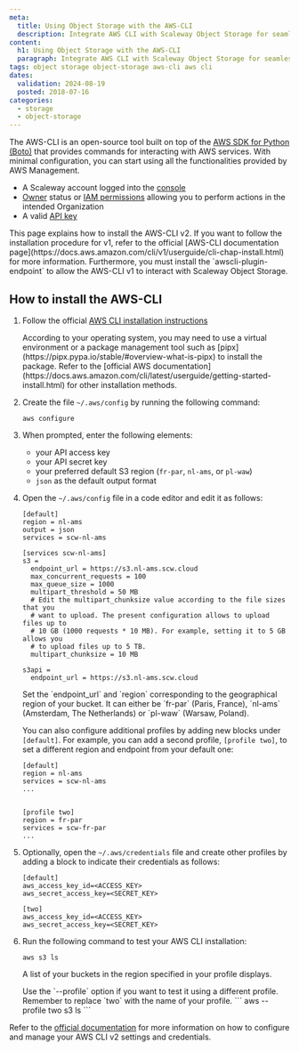 ```yaml
---
meta:
  title: Using Object Storage with the AWS-CLI
  description: Integrate AWS CLI with Scaleway Object Storage for seamless operations.
content:
  h1: Using Object Storage with the AWS-CLI
  paragraph: Integrate AWS CLI with Scaleway Object Storage for seamless operations.
tags: object storage object-storage aws-cli aws cli
dates:
  validation: 2024-08-19
  posted: 2018-07-16
categories:
  - storage
  - object-storage
---
```


The AWS-CLI is an open-source tool built on top of the [AWS SDK for Python (Boto)](https://boto3.amazonaws.com/v1/documentation/api/latest/index.html) that provides commands for interacting with AWS services. With minimal configuration, you can start using all the functionalities provided by AWS Management.

<Macro id="requirements" />

- A Scaleway account logged into the [console](https://console.scaleway.com)
- [Owner](/identity-and-access-management/iam/concepts/#owner) status or [IAM permissions](/identity-and-access-management/iam/concepts/#permission) allowing you to perform actions in the intended Organization
- A valid [API key](/identity-and-access-management/iam/how-to/create-api-keys/)

<Message type="note">
  This page explains how to install the AWS-CLI v2. If you want to follow the installation procedure for v1, refer to the official [AWS-CLI documentation page](https://docs.aws.amazon.com/cli/v1/userguide/cli-chap-install.html) for more information. Furthermore, you must install the `awscli-plugin-endpoint` to allow the AWS-CLI v1 to interact with Scaleway Object Storage.
</Message>

## How to install the AWS-CLI

1. Follow the official [AWS CLI installation instructions](https://docs.aws.amazon.com/cli/latest/userguide/getting-started-install.html#getting-started-install-instructions)


    <Message type="important">
    According to your operating system, you may need to use a virtual environment or a package management tool such as [pipx](https://pipx.pypa.io/stable/#overview-what-is-pipx) to install the package. Refer to the [official AWS documentation](https://docs.aws.amazon.com/cli/latest/userguide/getting-started-install.html) for other installation methods.
    </Message>

2. Create the file `~/.aws/config` by running the following command:

    ```
    aws configure
    ```

3. When prompted, enter the following elements:
    - your API access key
    - your API secret key
    - your preferred default S3 region (`fr-par`, `nl-ams`, or `pl-waw`)
    - `json` as the default output format

4. Open the `~/.aws/config` file in a code editor and edit it as follows:

    ```
    [default]
    region = nl-ams
    output = json
    services = scw-nl-ams

    [services scw-nl-ams]
    s3 =
      endpoint_url = https://s3.nl-ams.scw.cloud
      max_concurrent_requests = 100
      max_queue_size = 1000
      multipart_threshold = 50 MB
      # Edit the multipart_chunksize value according to the file sizes that you
      # want to upload. The present configuration allows to upload files up to
      # 10 GB (1000 requests * 10 MB). For example, setting it to 5 GB allows you
      # to upload files up to 5 TB.
      multipart_chunksize = 10 MB

    s3api =
      endpoint_url = https://s3.nl-ams.scw.cloud
    ```

    <Message type="note">
      Set the `endpoint_url` and `region` corresponding to the geographical region of your bucket. It can either be `fr-par` (Paris, France), `nl-ams` (Amsterdam, The Netherlands) or `pl-waw` (Warsaw, Poland).
    </Message>

    You can also configure additional profiles by adding new blocks under `[default]`. For example, you can add a second profile, `[profile two]`, to set a different region and endpoint from your default one:

    ```
    [default]
    region = nl-ams
    services = scw-nl-ams
    ...


    [profile two]
    region = fr-par
    services = scw-fr-par
    ...
    ```

5. Optionally, open the `~/.aws/credentials` file and create other profiles by adding a block to indicate their credentials as follows:

    ```
    [default]
    aws_access_key_id=<ACCESS_KEY>
    aws_secret_access_key=<SECRET_KEY>

    [two]
    aws_access_key_id=<ACCESS_KEY>
    aws_secret_access_key=<SECRET_KEY>
    ```

6. Run the following command to test your AWS CLI installation:

    ```
    aws s3 ls
    ```

    A list of your buckets in the region specified in your profile displays.

    <Message type="note">
        Use the `--profile` option if you want to test it using a different profile. Remember to replace `two` with the name of your profile. 
        ```
        aws --profile two s3 ls
        ```
    </Message>


Refer to the [official documentation](https://docs.aws.amazon.com/cli/latest/userguide/cli-configure-files.html) for more information on how to configure and manage your AWS CLI v2 settings and credentials.




